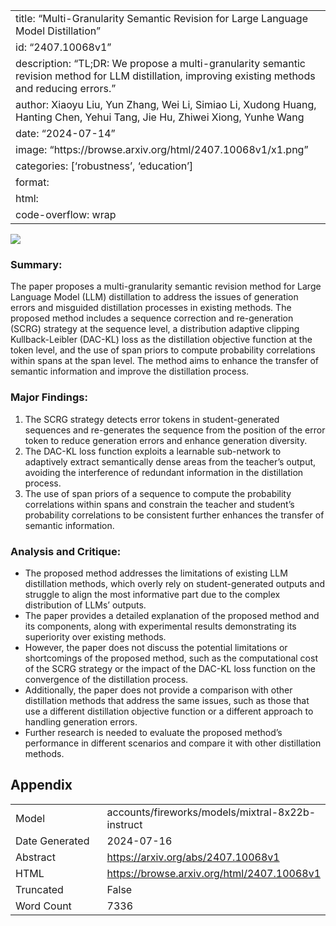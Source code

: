 
---
title: "Multi-Granularity Semantic Revision for Large Language Model Distillation"
id: "2407.10068v1"
description: "TL;DR: We propose a multi-granularity semantic revision method for LLM distillation, improving existing methods and reducing errors."
author: Xiaoyu Liu, Yun Zhang, Wei Li, Simiao Li, Xudong Huang, Hanting Chen, Yehui Tang, Jie Hu, Zhiwei Xiong, Yunhe Wang
date: "2024-07-14"
image: "https://browse.arxiv.org/html/2407.10068v1/x1.png"
categories: ['robustness', 'education']
format:
  html:
    code-overflow: wrap
---

![](https://browse.arxiv.org/html/2407.10068v1/x1.png)

### Summary:

The paper proposes a multi-granularity semantic revision method for Large Language Model (LLM) distillation to address the issues of generation errors and misguided distillation processes in existing methods. The proposed method includes a sequence correction and re-generation (SCRG) strategy at the sequence level, a distribution adaptive clipping Kullback-Leibler (DAC-KL) loss as the distillation objective function at the token level, and the use of span priors to compute probability correlations within spans at the span level. The method aims to enhance the transfer of semantic information and improve the distillation process.

### Major Findings:

1. The SCRG strategy detects error tokens in student-generated sequences and re-generates the sequence from the position of the error token to reduce generation errors and enhance generation diversity.
2. The DAC-KL loss function exploits a learnable sub-network to adaptively extract semantically dense areas from the teacher's output, avoiding the interference of redundant information in the distillation process.
3. The use of span priors of a sequence to compute the probability correlations within spans and constrain the teacher and student's probability correlations to be consistent further enhances the transfer of semantic information.

### Analysis and Critique:

* The proposed method addresses the limitations of existing LLM distillation methods, which overly rely on student-generated outputs and struggle to align the most informative part due to the complex distribution of LLMs' outputs.
* The paper provides a detailed explanation of the proposed method and its components, along with experimental results demonstrating its superiority over existing methods.
* However, the paper does not discuss the potential limitations or shortcomings of the proposed method, such as the computational cost of the SCRG strategy or the impact of the DAC-KL loss function on the convergence of the distillation process.
* Additionally, the paper does not provide a comparison with other distillation methods that address the same issues, such as those that use a different distillation objective function or a different approach to handling generation errors.
* Further research is needed to evaluate the proposed method's performance in different scenarios and compare it with other distillation methods.

## Appendix

|          |          |
|----------|----------|
| Model     | accounts/fireworks/models/mixtral-8x22b-instruct       |
| Date Generated     | 2024-07-16       |
| Abstract | [https://arxiv.org/abs/2407.10068v1](https://arxiv.org/abs/2407.10068v1)        |
| HTML     | [https://browse.arxiv.org/html/2407.10068v1](https://browse.arxiv.org/html/2407.10068v1)       |
| Truncated       | False       |
| Word Count       | 7336       |